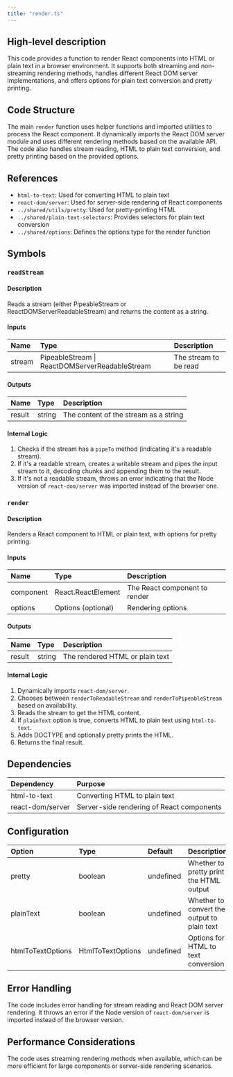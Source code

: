 ```yaml
---
title: "render.ts"
---
```


## High-level description
This code provides a function to render React components into HTML or plain text in a browser environment. It supports both streaming and non-streaming rendering methods, handles different React DOM server implementations, and offers options for plain text conversion and pretty printing.

## Code Structure
The main `render` function uses helper functions and imported utilities to process the React component. It dynamically imports the React DOM server module and uses different rendering methods based on the available API. The code also handles stream reading, HTML to plain text conversion, and pretty printing based on the provided options.

## References
- `html-to-text`: Used for converting HTML to plain text
- `react-dom/server`: Used for server-side rendering of React components
- `../shared/utils/pretty`: Used for pretty-printing HTML
- `../shared/plain-text-selectors`: Provides selectors for plain text conversion
- `../shared/options`: Defines the options type for the render function

## Symbols

### `readStream`
#### Description
Reads a stream (either PipeableStream or ReactDOMServerReadableStream) and returns the content as a string.

#### Inputs
| Name | Type | Description |
|:-----|:-----|:------------|
| stream | PipeableStream \| ReactDOMServerReadableStream | The stream to be read |

#### Outputs
| Name | Type | Description |
|:-----|:-----|:------------|
| result | string | The content of the stream as a string |

#### Internal Logic
1. Checks if the stream has a `pipeTo` method (indicating it's a readable stream).
2. If it's a readable stream, creates a writable stream and pipes the input stream to it, decoding chunks and appending them to the result.
3. If it's not a readable stream, throws an error indicating that the Node version of `react-dom/server` was imported instead of the browser one.

### `render`
#### Description
Renders a React component to HTML or plain text, with options for pretty printing.

#### Inputs
| Name | Type | Description |
|:-----|:-----|:------------|
| component | React.ReactElement | The React component to render |
| options | Options (optional) | Rendering options |

#### Outputs
| Name | Type | Description |
|:-----|:-----|:------------|
| result | string | The rendered HTML or plain text |

#### Internal Logic
1. Dynamically imports `react-dom/server`.
2. Chooses between `renderToReadableStream` and `renderToPipeableStream` based on availability.
3. Reads the stream to get the HTML content.
4. If `plainText` option is true, converts HTML to plain text using `html-to-text`.
5. Adds DOCTYPE and optionally pretty prints the HTML.
6. Returns the final result.

## Dependencies
| Dependency | Purpose |
|:-----------|:--------|
| html-to-text | Converting HTML to plain text |
| react-dom/server | Server-side rendering of React components |

## Configuration
| Option | Type | Default | Description |
|:-------|:-----|:--------|:------------|
| pretty | boolean | undefined | Whether to pretty print the HTML output |
| plainText | boolean | undefined | Whether to convert the output to plain text |
| htmlToTextOptions | HtmlToTextOptions | undefined | Options for HTML to text conversion |

## Error Handling
The code includes error handling for stream reading and React DOM server rendering. It throws an error if the Node version of `react-dom/server` is imported instead of the browser version.

## Performance Considerations
The code uses streaming rendering methods when available, which can be more efficient for large components or server-side rendering scenarios.